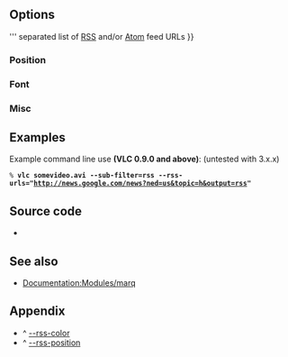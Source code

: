 {{Module|name=rss|type=Video sub-filter|first_version=0.8.4|description=Overlays [[wikipedia:RSS|RSS]] and [[wikipedia:Atom (Web standard)|Atom]] feeds on the video|sc=rss|sc2=atom}}

== Options ==
{{Option
|name=rss-urls
|value=string
|default=NULL
|description=Pipe <code>'''{{!}}'''</code> separated list of [[wikipedia:RSS|RSS]] and/or [[wikipedia:Atom (Web standard)|Atom]] feed URLs
}}

=== Position ===
{{Option
|name=rss-x
|value=integer
|default=0
|description=X offset, from the left screen edge
}}
{{Option
|name=rss-y
|value=integer
|default=0
|description=Y offset, down from the top
}}
{{Option
|name=rss-position<span id="rss-position"></span>
|value=integer
|select=[[#appendix_rss-position|{0, 1, 2, 4, 8, 5, 6, 9, 10}]]
|default=-1
|description=You can enforce the text position on the video (0=center, 1=left, 2=right, 4=top, 8=bottom; you can also use combinations of these values, eg 6 = top-right)
}}

=== Font ===
{{Option
|name=rss-opacity
|value=integer
|min=0
|default=255
|max=255
|description=Opacity (inverse of transparency) of overlay text. 0 = transparent, 255 = totally opaque
}}
{{Option
|name=rss-color<span id="rss-color"></span>
|value=integer
|select={ 0x000000, 0x808080, 0xC0C0C0, 0xFFFFFF, 0x800000, 0xFF0000, 0xFF00FF, 0xFFFF00, 0x808000, 0x008000, 0x008080, 0x00FF00, 0x800080, 0x000080, 0x0000FF, 0x00FFFF }
|default=0xFFFFFF
|description=Color<sup>('''[[#appendix_rss-color|key]]''')</sup> of the text that will be rendered on the video. This must be an hexadecimal (like HTML colors). The first two chars are for red, then green, then blue
}}
{{Option
|name=rss-size
|value=integer
|min=0
|default=0
|max=4096
|description=Font size, in pixels. Default is 0 (use default font size)
}}

=== Misc ===
{{Option
|name=rss-speed
|value=integer
|default=100000
|description=Speed of the RSS/Atom feeds in [[wiktionary:&micro;s|&micro;s]] (bigger is slower)
}}
{{Option
|name=rss-length
|value=integer
|default=60
|description=Maximum number of characters displayed on the screen
}}
{{Option
|name=rss-ttl
|value=integer
|default=1800
|description=Time in seconds between each feed refresh of the feeds. 0 means that the feeds are never updated. 1800 seconds is 30 minutes
}}
{{Option
|name=rss-images
|value=boolean
|default=enabled
|description=Display feed images if available
}}
{{Option
|name=rss-title
|value=integer
|select={<var>default_title</var>, <var>hide_title</var>, <var>prepend_title</var>, <var>scroll_title</var>}
|default=<var>default_title</var>
|description=Title display mode. 0 is hidden if the feed has an image and feed images are enabled, 1 is always visible, 2 is scroll with feed
}}

== Examples ==
Example command line use '''(VLC 0.9.0 and above)''': (untested with 3.x.x)
 % '''vlc somevideo.avi --sub-filter=rss --rss-urls="http://news.google.com/news?ned=us&topic=h&output=rss"'''

== Source code ==
* {{VLCSourceFile|modules/spu/rss.c}}

== See also ==
* [[Documentation:Modules/marq]]

== Appendix ==
<div class="plainlist">
*^ [[#rss-color|--rss-color]]<span id="appendix_rss-color"></span>
*^ [[#rss-position|--rss-position]]<span id="appendix_rss-position"></span>
</div>
{{Colour mapping}}
{{Alignment mapping}}

{{Documentation footer}}